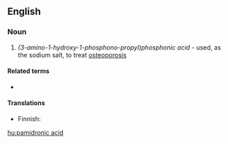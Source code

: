 ==English==

===Noun===
{{wikipedia}}
{{en-noun|head=[[pamidronic]] [[acid]]|-}}

# {{lb|en|organic chemistry}} ''(3-amino-1-hydroxy-1-phosphono-propyl)phosphonic acid'' - used, as the sodium salt, to treat [[osteoporosis]]

====Related terms====
* {{l|en|pamidronate}}

====Translations====
{{trans-top|drug}}
* Finnish: {{t|fi|pamidronihappo}}
{{trans-mid}}
{{trans-bottom}}

[[hu:pamidronic acid]]